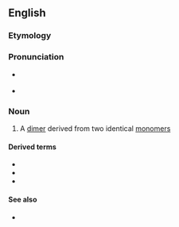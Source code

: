 {{also|Homodimer}}

==English==

===Etymology===
{{prefix|en|homo|dimer}}

===Pronunciation===
* {{a|GA}} {{IPA|/hoʊmoʊˈdaɪmɚ/|lang=en}}
* {{rhymes|aɪmə(ɹ)|lang=en}}

===Noun===
{{en-noun}}

# {{lb|en|chemistry}} A [[dimer]] derived from two identical [[monomer]]s

====Derived terms====
* {{l|en|homodimeric}}
* {{l|en|homodimerization}}
* {{l|en|homodimerize}}

====See also====
* {{l|en|heterodimer}}